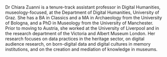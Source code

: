 Dr Chiara Zuanni is a tenure-track assistant professor in Digital Humanities, museology-focused, at the Department of Digital Humanities, University of Graz. She has a BA in Classics and a MA in Archaeology from the University of Bologna, and a PhD in Museology from the University of Manchester. Prior to moving to Austria, she worked at the University of Liverpool and in the research department of the Victoria and Albert Museum London. Her research focuses on data practices in the heritage sector, on digital audience research, on born-digital data and digital cultures in memory institutions, and on the creation and mediation of knowledge in museums.
